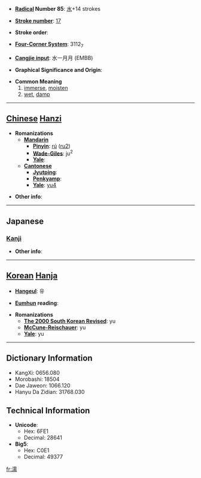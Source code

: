 * '''[[Wiktionary:Chinese radical index| Radical]] Number 85''': [[Wiktionary:Chinese radical index 水|水]]+14 strokes

* '''[[Wiktionary:Chinese total strokes index|Stroke number]]''': [[Wiktionary:Chinese total strokes index 17|17]]

* '''Stroke order''': 

* '''[[Wiktionary:Chinese four corner index|Four-Corner System]]''': 3112<sub>7</sub>

* '''[[Wiktionary:Chinese Cangjie index|Cangjie input]]''': 水一月月 (EMBB)

* '''Graphical Significance and Origin''': 

* '''Common Meaning'''
*# [[immerse]], [[moisten]]
*# [[wet]], [[damp]]


----

== [[Chinese]] [[Hanzi]] ==

* '''Romanizations'''
** '''[[Mandarin]]'''
*** '''[[Pinyin]]''': [[rú]] ([[ru2]])
*** '''[[Wade-Giles]]''': ju<sup>2</sup>
*** '''[[Yale]]''': 
** '''[[Cantonese]]'''
*** '''[[Jyutping]]''':
*** '''[[Penkyamp]]''': 
*** '''[[Yale]]''': [[yu4]]

* '''Other info''': 

----

==Japanese==
===[[Kanji]]===
{{kanji|on readings=[[じゅ]] (ju), [[にゅ]] (nyu)
|kun readings=[[うるおう]] (uruou), [[ぬれる]] (nureru), [[うるおす]] (uruosu)
}}

* '''Other info''':  

----

== [[Korean]] [[Hanja]] ==

* '''[[Hangeul]]''': 유

* '''[[Eumhun]] reading''': 

* '''Romanizations'''
** '''[[The 2000 South Korean Revised Romanization|The 2000 South Korean Revised]]''': yu
** '''[[McCune-Reischauer]]''': yu
** '''[[Yale]]''': yu

----

== Dictionary Information ==

* KangXi: 0656.080
* Morobashi: 18504
* Dae Jaweon: 1066.120
* Hanyu Da Zidian: 31768.030

== Technical Information ==

* '''Unicode''':
** Hex: 6FE1
** Decimal: 28641
* '''Big5''':
** Hex: C0E1
** Decimal: 49377

[[fr:濡]]